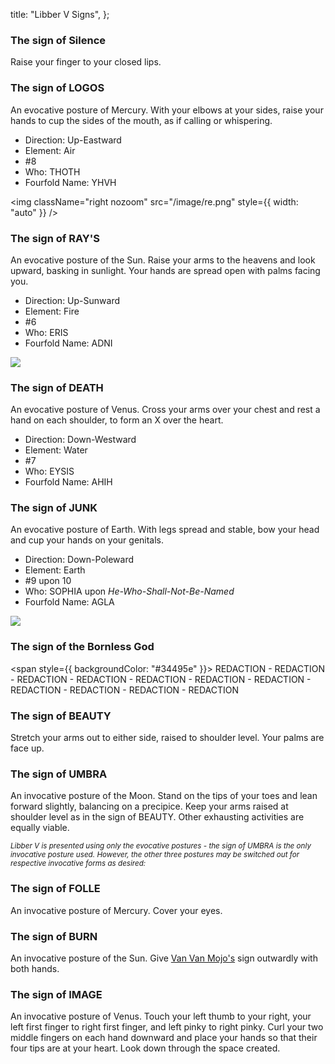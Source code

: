   title: "Libber V Signs",
};

### The sign of Silence

Raise your finger to your closed lips.

### The sign of LOGOS

An evocative posture of Mercury. With your elbows at your sides, raise your hands to cup the sides of the mouth, as if calling or whispering.

- Direction: Up-Eastward
- Element: Air
- #8
- Who: THOTH
- Fourfold Name: YHVH

<img className="right nozoom" src="/image/re.png" style={{ width: "auto" }} />

### The sign of RAY'S

An evocative posture of the Sun. Raise your arms to the heavens and look upward, basking in sunlight. Your hands are spread open with palms facing you.

- Direction: Up-Sunward
- Element: Fire
- #6
- Who: ERIS
- Fourfold Name: ADNI

<img className="w50" src="/image/pan.sm.png" />

### The sign of DEATH

An evocative posture of Venus. Cross your arms over your chest and rest a hand on each shoulder, to form an X over the heart.

- Direction: Down-Westward
- Element: Water
- #7
- Who: EYSIS
- Fourfold Name: AHIH

### The sign of JUNK

An evocative posture of Earth. With legs spread and stable, bow your head and cup your hands on your genitals.

- Direction: Down-Poleward
- Element: Earth
- #9 upon 10
- Who: SOPHIA upon _He-Who-Shall-Not-Be-Named_
- Fourfold Name: AGLA

<img src="/image/00101.sm.png" />

### The sign of the Bornless God

<span style={{ backgroundColor: "#34495e" }}>
  REDACTION - REDACTION - REDACTION - REDACTION - REDACTION - REDACTION -
  REDACTION - REDACTION - REDACTION - REDACTION - REDACTION
</span>

### The sign of BEAUTY

Stretch your arms out to either side, raised to shoulder level. Your palms are face up.

### The sign of UMBRA

An invocative posture of the Moon. Stand on the tips of your toes and lean forward slightly, balancing on a precipice. Keep your arms raised at shoulder level as in the sign of BEAUTY. Other exhausting activities are equally viable.

_<small>Libber V is presented using only the evocative postures - the sign of UMBRA is the only invocative posture used. However, the other three postures may be switched out for respective invocative forms as desired:</small>_

### The sign of FOLLE

An invocative posture of Mercury. Cover your eyes.

### The sign of BURN

An invocative posture of the Sun. Give [Van Van Mojo's](/read/beati#vanvanmojo) sign outwardly with both hands.

### The sign of IMAGE

An invocative posture of Venus. Touch your left thumb to your right, your left first finger to right first finger, and left pinky to right pinky. Curl your two middle fingers on each hand downward and place your hands so that their four tips are at your heart. Look down through the space created.
